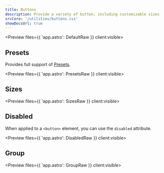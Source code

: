 ```yaml
---
title: Buttons
description: Provide a variety of button, including customizable sizes and types.
srcCore: '/utilities/buttons.css'
showDocsUrl: true
---
```




<Preview files={{ 'app.astro': DefaultRaw }} client:visible>
	<Default />
</Preview>

## Presets

Provides full support of [Presets](/docs/design/presets).

<Preview files={{ 'app.astro': PresetsRaw }} client:visible>
	<Presets />
</Preview>

## Sizes

<Preview files={{ 'app.astro': SizesRaw }} client:visible>
	<Sizes />
</Preview>

## Disabled

When applied to a `<button>` element, you can use the `disabled` attribute.

<Preview files={{ 'app.astro': DisabledRaw }} client:visible>
	<Disabled />
</Preview>

## Group

<Preview files={{ 'app.astro': GroupRaw }} client:visible>
	<Group />
</Preview>
